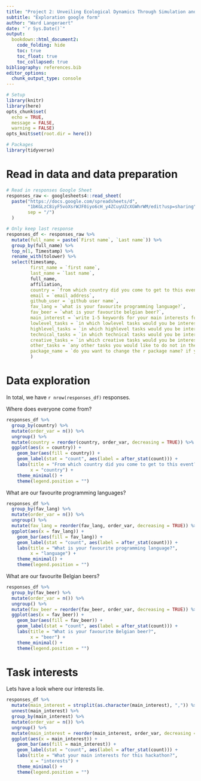 ```yaml
---
title: "Project 2: Unveiling Ecological Dynamics Through Simulation and Visualization of Biodiversity Data Cubes"
subtitle: "Exploration google form"
author: "Ward Langeraert"
date: "`r Sys.Date()`"
output:
  bookdown::html_document2:
    code_folding: hide
    toc: true
    toc_float: true
    toc_collapsed: true
bibliography: references.bib
editor_options: 
  chunk_output_type: console
---
```


```r
# Setup
library(knitr)
library(here)
opts_chunk$set(
  echo = TRUE,
  message = FALSE,
  warning = FALSE)
opts_knit$set(root.dir = here())

# Packages
library(tidyverse)
```

# Read in data and data preparation

```r
# Read in responses Google Sheet
responses_raw <- googlesheets4::read_sheet(
  paste("https://docs.google.com/spreadsheets/d",
        "1bKGLzC8iyF5voXsrWJF0iyo6cH_y4ZCuyUZcXGWhrWM/edit?usp=sharing",
        sep = "/")
  )

# Only keep last response
responses_df <- responses_raw %>%
  mutate(full_name = paste(`First name`, `Last name`)) %>%
  group_by(full_name) %>%
  top_n(1, Timestamp) %>%
  rename_with(tolower) %>%
  select(timestamp,
         first_name = `first name`,
         last_name = `last name`,
         full_name,
         affiliation,
         country = `from which country did you come to get to this event?`,
         email = `email address`,
         github_user = `github user name`,
         fav_lang = `what is your favourite programming language?`,
         fav_beer = `what is your favourite belgian beer?`,
         main_interest = `write 1-5 keywords for your main interests for this hackathon (separate them by commas)? for example: algorithms, r programming, spatial analyses, sampling bias`,
         lowlevel_tasks = `in which lowlevel tasks would you be interested?`,
         highlevel_tasks = `in which highlevel tasks would you be interested?`,
         technical_tasks = `in which technical tasks would you be interested?`,
         creative_tasks = `in which creative tasks would you be interested?`,
         other_tasks = `any other tasks you would like to do not in the previous lists (separate them by commas)?`,
         package_name = `do you want to change the r package name? if yes, what name do you propose?`
         )
```

# Data exploration

In total, we have `r nrow(responses_df)` responses.

Where does everyone come from?

```r
responses_df %>%
  group_by(country) %>%
  mutate(order_var = n()) %>%
  ungroup() %>%
  mutate(country = reorder(country, order_var, decreasing = TRUE)) %>%
  ggplot(aes(x = country)) +
    geom_bar(aes(fill = country)) +
    geom_label(stat = "count", aes(label = after_stat(count))) +
    labs(title = "From which country did you come to get to this event?",
         x = "country") +
    theme_minimal() +
    theme(legend.position = "")
```

What are our favourite programming languages?

```r
responses_df %>%
  group_by(fav_lang) %>%
  mutate(order_var = n()) %>%
  ungroup() %>%
  mutate(fav_lang = reorder(fav_lang, order_var, decreasing = TRUE)) %>%
  ggplot(aes(x = fav_lang)) +
    geom_bar(aes(fill = fav_lang)) +
    geom_label(stat = "count", aes(label = after_stat(count))) +
    labs(title = "What is your favourite programming language?",
         x = "language") +
    theme_minimal() +
    theme(legend.position = "")
```

What are our favourite Belgian beers?

```r
responses_df %>%
  group_by(fav_beer) %>%
  mutate(order_var = n()) %>%
  ungroup() %>%
  mutate(fav_beer = reorder(fav_beer, order_var, decreasing = TRUE)) %>%
  ggplot(aes(x = fav_beer)) +
    geom_bar(aes(fill = fav_beer)) +
    geom_label(stat = "count", aes(label = after_stat(count))) +
    labs(title = "What is your favourite Belgian beer?",
         x = "beer") +
    theme_minimal() +
    theme(legend.position = "")
```

# Task interests

Lets have a look where our interests lie.

```r
responses_df %>% 
  mutate(main_interest = strsplit(as.character(main_interest), ",")) %>% 
  unnest(main_interest) %>%
  group_by(main_interest) %>%
  mutate(order_var = n()) %>%
  ungroup() %>%
  mutate(main_interest = reorder(main_interest, order_var, decreasing = TRUE)) %>%
  ggplot(aes(x = main_interest)) +
    geom_bar(aes(fill = main_interest)) +
    geom_label(stat = "count", aes(label = after_stat(count))) +
    labs(title = "What your main interests for this hackathon?",
         x = "interests") +
    theme_minimal() +
    theme(legend.position = "")
```


